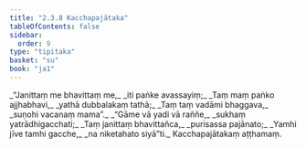 ```yaml
---
title: "2.3.8 Kacchapajātaka"
tableOfContents: false
sidebar:
  order: 9
type: "tipitaka"
basket: "su"
book: "ja1"
---
```



<DynamicBreadcrumb />

<Division number="55" book="ja1">

<Paragraph number="427" type="verses" book="ja1">
_“Janittaṃ me bhavittaṃ me,_  
_iti paṅke avassayiṃ;_  
_Taṃ maṃ paṅko ajjhabhavi,_  
_yathā dubbalakaṃ tathā;_  
_Taṃ taṃ vadāmi bhaggava,_  
_suṇohi vacanaṃ mama”._  

</Paragraph>

</Division>
<Division number="56" book="ja1">

<Paragraph number="428" type="verses" book="ja1">
_“Gāme vā yadi vā raññe,_  
_sukhaṃ yatrādhigacchati;_  
_Taṃ janittaṃ bhavittañca,_  
_purisassa pajānato;_  
_Yamhi jīve tamhi gacche,_  
_na niketahato siyā”ti._  


</Paragraph>
</Division>

<Paragraph number="429" type="center" book="ja1">
Kacchapajātakaṃ aṭṭhamaṃ.
</Paragraph>